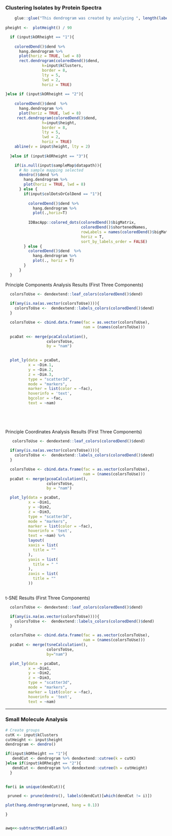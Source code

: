 
### Clustering Isolates by Protein Spectra


```r
    glue::glue("This dendrogram was created by analyzing ", length(labels(dendro())), " samples, and retaining peaks with a signal to noise ratio above ",input$pSNR," and occurring in greater than ",input$percentPresenceP,"% of replicate spectra. Peaks occuring below ",input$lowerMass," m/z or above ",input$upperMass," m/z were removed from the analyses.", "For clustering spectra, ",input$distance, " distance and ",input$clustering, " algorithms were used.")
  
pheight <-  plotHeight() / 90

```

```r



  if (input$kORheight == "1"){
    
    coloredDend()$dend %>%
      hang.dendrogram %>% 
      plot(horiz = TRUE, lwd = 8) 
      rect.dendrogram(coloredDend()$dend, 
                k=input$kClusters,
                border = 8, 
                lty = 5, 
                lwd = 2,
                horiz = TRUE)
    
}else if (input$kORheight == "2"){
    
    coloredDend()$dend  %>%  
      hang.dendrogram %>% 
      plot(horiz = TRUE, lwd = 8) 
     rect.dendrogram(coloredDend()$dend, 
                h=input$height,
                border = 8, 
                lty = 5, 
                lwd = 2, 
                horiz = TRUE)
    abline(v = input$height, lty = 2)
    
  }else if (input$kORheight == "3"){

    if(is.null(input$sampleMap$datapath)){
      # No sample mapping selected
      dendro()$dend %>%
        hang.dendrogram %>% 
        plot(horiz = TRUE, lwd = 8)
      } else {
        if(input$colDotsOrColDend == "1"){
        
          coloredDend()$dend %>%  
            hang.dendrogram %>% 
            plot(.,horiz=T)
          
          IDBacApp::colored_dots(coloredDend()$bigMatrix, 
                                 coloredDend()$shortenedNames,
                                 rowLabels = names(coloredDend()$bigMatrix),
                                 horiz = T,
                                 sort_by_labels_order = FALSE)
        } else {
          coloredDend()$dend  %>%
            hang.dendrogram %>% 
            plot(., horiz = T)
        }
      }
  }

```

Principle Components Analysis Results (First Three Components)
```r

    
  colorsToUse <- dendextend::leaf_colors(coloredDend()$dend)
  
  if(any(is.na(as.vector(colorsToUse)))){
    colorsToUse <-  dendextend::labels_colors(coloredDend()$dend)
  }

  colorsToUse <- cbind.data.frame(fac = as.vector(colorsToUse), 
                                  nam = (names(colorsToUse)))
  
  pcaDat <<- merge(pcaCalculation(),
                  colorsToUse, 
                  by = "nam")
  

  plot_ly(data = pcaDat,
          x = ~Dim.1,
          y = ~Dim.2,
          z = ~Dim.3,
          type = "scatter3d",
          mode = "markers",
          marker = list(color = ~fac),
          hoverinfo = 'text',
          bgcolor = ~fac,
          text = ~nam)
  
  
  
  
```

Principle Coordinates Analysis Results (First Three Components)
```r

   colorsToUse <- dendextend::leaf_colors(coloredDend()$dend)

  if(any(is.na(as.vector(colorsToUse)))){
    colorsToUse <-  dendextend::labels_colors(coloredDend()$dend)
  }

  colorsToUse <- cbind.data.frame(fac = as.vector(colorsToUse),
                                  nam = (names(colorsToUse)))
  pcaDat <- merge(pcoaCalculation(),
                  colorsToUse,
                  by = "nam")

  plot_ly(data = pcaDat,
          x = ~Dim1,
          y = ~Dim2,
          z = ~Dim3,
          type = "scatter3d",
          mode = "markers",
          marker = list(color = ~fac),
          hoverinfo = 'text',
          text = ~nam) %>%
          layout(
          xaxis = list(
            title = ""
          ),
          yaxis = list(
            title = " "
          ),
          zaxis = list(
            title = ""
          ))
  
```

t-SNE Results (First Three Components)
```r

  colorsToUse <- dendextend::leaf_colors(coloredDend()$dend)

  if(any(is.na(as.vector(colorsToUse)))){
    colorsToUse <-  dendextend::labels_colors(coloredDend()$dend)
  }

  colorsToUse <- cbind.data.frame(fac = as.vector(colorsToUse), 
                                  nam = (names(colorsToUse)))
  pcaDat <- merge(tsneCalculation(), 
                  colorsToUse,
                  by="nam")

  plot_ly(data = pcaDat,
          x = ~Dim1,
          y = ~Dim2,
          z = ~Dim3,
          type = "scatter3d",
          mode = "markers",
          marker = list(color = ~fac),
          hoverinfo = 'text',
          text = ~nam)
```

___


### Small Molecule Analysis



```r
# Create groups
cutK <- input$kClusters
cutHeight <- input$height
dendrogram <- dendro()

if(input$kORheight == "1"){
   dendCut <- dendrogram %>% dendextend::cutree(k = cutK)
}else if(input$kORheight == "2"){
   dendCut <- dendrogram %>% dendextend::cutree(h = cutHeight)
  }
             

```

```r

for(i in unique(dendCut)){

 pruned <- prune(dendro(), labels(dendCut)[which(dendCut != i)])

plot(hang.dendrogram(pruned, hang = 0.1))

}


awq<<-subtractMatrixBlank()









```








